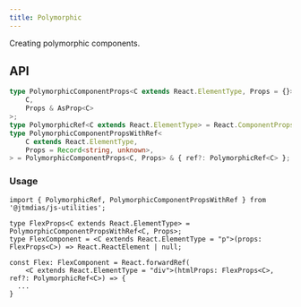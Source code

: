 ```yaml
---
title: Polymorphic
---
```

Creating polymorphic components.

## API

```typescript
type PolymorphicComponentProps<C extends React.ElementType, Props = {}> = InheritableElementProps<
    C,
    Props & AsProp<C>
>;
type PolymorphicRef<C extends React.ElementType> = React.ComponentPropsWithRef<C>["ref"];
type PolymorphicComponentPropsWithRef<
    C extends React.ElementType,
    Props = Record<string, unknown>,
> = PolymorphicComponentProps<C, Props> & { ref?: PolymorphicRef<C> };
```

### Usage

```tsx
import { PolymorphicRef, PolymorphicComponentPropsWithRef } from '@jtmdias/js-utilities';

type FlexProps<C extends React.ElementType> = PolymorphicComponentPropsWithRef<C, Props>;
type FlexComponent = <C extends React.ElementType = "p">(props: FlexProps<C>) => React.ReactElement | null;

const Flex: FlexComponent = React.forwardRef(
    <C extends React.ElementType = "div">(htmlProps: FlexProps<C>, ref?: PolymorphicRef<C>) => {
  ...
}
```
